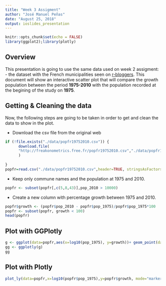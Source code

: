 ```yaml
---
title: "Week 3 Assigment"
author: "José Manuel Peñas"
date: "August 25, 2018"
output: ioslides_presentation
---
```


```r
knitr::opts_chunk$set(echo = FALSE)
library(ggplot2);library(plotly)
```

## Overview

This presentation is going to use the same data used on week 2 assigment:
- the dataset with the French municipalities seen on [r-bloggers](https://www.r-bloggers.com/french-dataset-population-and-gps-coordinates/).
This document will show an interactive scatter plot that will compare the growth population between the period **1975-2010** with the population recorded at the begining of the study on **1975**.


## Getting & Cleaning the data
Now, the following steps are going to be taken in order to get and clean the data to show in the plot.

- Download the csv file from the original web
```r
if (!file.exists("./data/popfr19752010.csv")) {
      download.file(
      "http://freakonometrics.free.fr/popfr19752010.csv","./data/popfr19752010.csv"
      )
      
}
popfr=read.csv("./data/popfr19752010.csv",header=TRUE, stringsAsFactors = F)
```
- Keep only commune names and the population at 1975 and 2010.
```r
popfr <- subset(popfr[,c(5,8,43)],pop_2010 > 10000)
```

- Create a new column with percentage growth between 1975 and 2010.
```r
popfr$growth <- (popfr$pop_2010 - popfr$pop_1975)/popfr$pop_1975*100
popfr <- subset(popfr, growth < 100)
head(popfr)
```


## Plot with GGPlotly

```r
g <- ggplot(data=popfr,aes(x=log10(pop_1975), y=growth))+ geom_point(data=popfr, alpha=.5) + geom_smooth()
gg <- ggplotly(g)
gg
```

## Plot with Plotly

```r
plot_ly(data=popfr,x=log10(popfr$pop_1975),y=popfr$growth, mode="markers")
```
